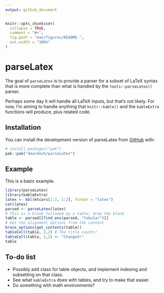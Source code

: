 ```yaml
---
output: github_document
---
```


<!-- README.md is generated from README.Rmd. Please edit that file -->

```r
knitr::opts_chunk$set(
  collapse = TRUE,
  comment = "#>",
  fig.path = "man/figures/README-",
  out.width = "100%"
)
```

# parseLatex

<!-- badges: start -->
<!-- badges: end -->

The goal of `parseLatex` is to provide a parser for a subset of
LaTeX syntax that is more complete than what is handled by the
`tools::parseLatex()` parser.  

Perhaps some day it will handle all LaTeX inputs, but that's not
likely.  For now, I'm aiming to handle anything that `knitr::kable()` 
and the `kableExtra` functions will produce, plus related code.

## Installation

You can install the development version of parseLatex from [GitHub](https://github.com/) with:

``` r
# install.packages("pak")
pak::pak("dmurdoch/parseLatex")
```

## Example

This is a basic example.

```r
library(parseLatex)
library(kableExtra)
latex <- kbl(mtcars[1:2, 1:2], format = "latex")
cat(latex)
parsed <- parseLatex(latex)
# This is a blank followed by a table; drop the blank
table <- parsed[[find_env(parsed, "tabular")]]
# Get the alignment options from the content
brace_options(get_contents(table))
tableCell(table, 2,2) # The title counts!
tableCell(table, 2,2) <- "Changed!"
table
```

## To-do list

- Possibly add class for table objects, and implement
  indexing and subsetting on that class.
- See what `kableExtra` does with tables, and try to make that
easier.
- Do something with math environments?
